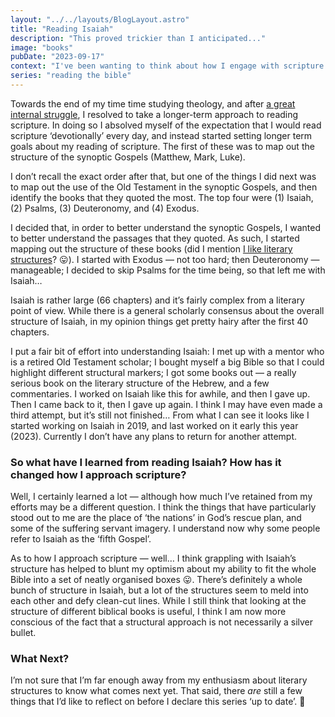 ```yaml
---
layout: "../../layouts/BlogLayout.astro"
title: "Reading Isaiah"
description: "This proved trickier than I anticipated..."
image: "books"
pubDate: "2023-09-17"
context: "I've been wanting to think about how I engage with scripture. As part of the process I'm looking back at how I've engaged with it in the past."
series: "reading the bible"
---
```


Towards the end of my time time studying theology, and after [a great internal struggle](/blog/013-bible-study-vs-devotional-reading/), I resolved to take a longer-term approach to reading scripture. In doing so I absolved myself of the expectation that I would read scripture ‘devotionally’ every day, and instead started setting longer term goals about my reading of scripture. The first of these was to map out the structure of the synoptic Gospels (Matthew, Mark, Luke).

I don’t recall the exact order after that, but one of the things I did next was to map out the use of the Old Testament in the synoptic Gospels, and then identify the books that they quoted the most. The top four were (1) Isaiah, (2) Psalms, (3) Deuteronomy, and (4) Exodus.

I decided that, in order to better understand the synoptic Gospels, I wanted to better understand the passages that they quoted. As such, I started mapping out the structure of these books (did I mention [I like literary structures](/blog/011-literature-and-history/)? 😛). I started with Exodus — not too hard; then Deuteronomy — manageable; I decided to skip Psalms for the time being, so that left me with Isaiah…

Isaiah is rather large (66 chapters) and it’s fairly complex from a literary point of view. While there is a general scholarly consensus about the overall structure of Isaiah, in my opinion things get pretty hairy after the first 40 chapters.

I put a fair bit of effort into understanding Isaiah: I met up with a mentor who is a retired Old Testament scholar; I bought myself a big Bible so that I could highlight different structural markers; I got some books out — a really serious book on the literary structure of the Hebrew, and a few commentaries. I worked on Isaiah like this for awhile, and then I gave up. Then I came back to it, then I gave up again. I think I may have even made a third attempt, but it’s still not finished… From what I can see it looks like I started working on Isaiah in 2019, and last worked on it early this year (2023). Currently I don’t have any plans to return for another attempt.

### So what have I learned from reading Isaiah? How has it changed how I approach scripture?

Well, I certainly learned a lot — although how much I’ve retained from my efforts may be a different question. I think the things that have particularly stood out to me are the place of ‘the nations’ in God’s rescue plan, and some of the suffering servant imagery. I understand now why some people refer to Isaiah as the ‘fifth Gospel’.

As to how I approach scripture — well… I think grappling with Isaiah’s structure has helped to blunt my optimism about my ability to fit the whole Bible into a set of neatly organised boxes 😛. There’s definitely a whole bunch of structure in Isaiah, but a lot of the structures seem to meld into each other and defy clean-cut lines. While I still think that looking at the structure of different biblical books is useful, I think I am now more conscious of the fact that a structural approach is not necessarily a silver bullet.

### What Next?

I’m not sure that I’m far enough away from my enthusiasm about literary structures to know what comes next yet. That said, there _are_ still a few things that I’d like to reflect on before I declare this series ‘up to date’. 📆
